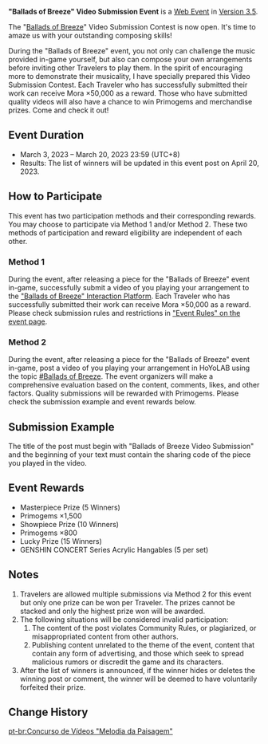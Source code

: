 {{Event
|name              = "Ballads of Breeze" Video Submission Event
|image             = Ballads of Breeze Video Submission Event.jpg
|type              = Web
|group             = Submission
|time_known        = yes
|time_start        = 2023-03-03 12:00:00
|time_start_offset = GMT+8
|time_end          = 2023-03-20 23:59:59
|time_end_offset   = GMT+8
|link              = https://www.hoyolab.com/article/16729591
|link2             = https://act.hoyoverse.com/ys/event/ys-ugc-music/index.html
|link2name         = "Ballads of Breeze" Interaction Platform
}}
'''"Ballads of Breeze" Video Submission Event''' is a [[Web Event]] in [[Version 3.5]].

The "[[Windblume's Breath/Ballads of Breeze|Ballads of Breeze]]" Video Submission Contest is now open. It's time to amaze us with your outstanding composing skills!

During the "Ballads of Breeze" event, you not only can challenge the music provided in-game yourself, but also can compose your own arrangements before inviting other Travelers to play them. In the spirit of encouraging more to demonstrate their musicality, I have specially prepared this Video Submission Contest. Each Traveler who has successfully submitted their work can receive Mora ×50,000 as a reward. Those who have submitted quality videos will also have a chance to win Primogems and merchandise prizes. Come and check it out!

==Event Duration==
* March 3, 2023 – March 20, 2023 23:59 (UTC+8)
* Results: The list of winners will be updated in this event post on April 20, 2023.

==How to Participate==
This event has two participation methods and their corresponding rewards. You may choose to participate via Method 1 and/or Method 2. These two methods of participation and reward eligibility are independent of each other.

===Method 1===
During the event, after releasing a piece for the "Ballads of Breeze" event in-game, successfully submit a video of you playing your arrangement to the [https://act.hoyoverse.com/ys/event/ys-ugc-music/index.html "Ballads of Breeze" Interaction Platform]. Each Traveler who has successfully submitted their work can receive Mora ×50,000 as a reward. Please check submission rules and restrictions in [https://act.hoyoverse.com/ys/event/ys-ugc-music/index.html "Event Rules" on the event page].

===Method 2===
During the event, after releasing a piece for the "Ballads of Breeze" event in-game, post a video of you playing your arrangement in HoYoLAB using the topic [https://www.hoyolab.com/topicDetail/243481 #Ballads of Breeze]. The event organizers will make a comprehensive evaluation based on the content, comments, likes, and other factors. Quality submissions will be rewarded with Primogems. Please check the submission example and event rewards below.

==Submission Example==
The title of the post must begin with "Ballads of Breeze Video Submission" and the beginning of your text must contain the sharing code of the piece you played in the video.

==Event Rewards==
* Masterpiece Prize (5 Winners)
* Primogems ×1,500
* Showpiece Prize (10 Winners)
* Primogems ×800
* Lucky Prize (15 Winners)
* GENSHIN CONCERT Series Acrylic Hangables (5 per set)

==Notes==
#Travelers are allowed multiple submissions via Method 2 for this event but only one prize can be won per Traveler. The prizes cannot be stacked and only the highest prize won will be awarded.
#The following situations will be considered invalid participation:
##The content of the post violates Community Rules, or plagiarized, or misappropriated content from other authors.
##Publishing content unrelated to the theme of the event, content that contain any form of advertising, and those which seek to spread malicious rumors or discredit the game and its characters.
#After the list of winners is announced, if the winner hides or deletes the winning post or comment, the winner will be deemed to have voluntarily forfeited their prize.

==Change History==
{{Change History|3.5}}

[[pt-br:Concurso de Vídeos "Melodia da Paisagem"]]